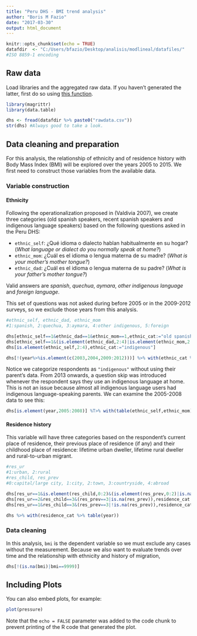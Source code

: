 ```yaml
---
title: "Peru DHS - BMI trend analysis"
author: "Boris M Fazio"
date: "2017-03-30"
output: html_document
---
```


```r
knitr::opts_chunk$set(echo = TRUE)
datafdir  <- "C:/Users/bfazio/Desktop/analisis/modlineal/datafiles/"
#ISO 8859-1 encoding
```

## Raw data

Load libraries and the aggregated raw data. If you haven't generated the latter, first do so using [this function](https://github.com/bmfazio/dhs-analysis/blob/master/peru/genfile-BMI.R).

```r
library(magrittr)
library(data.table)

dhs <- fread(datafdir %>% paste0("rawdata.csv"))
str(dhs) #Always good to take a look.
```

## Data cleaning and preparation

For this analysis, the relationship of ethnicity and of residence history with Body Mass Index (BMI) will be explored over the years 2005 to 2015. We first need to construct those variables from the available data.

### Variable construction

#### Ethnicity

Following the operationalization proposed in (Valdivia 2007), we create three categories (old spanish speakers, recent spanish speakers and indigenous language speakers) based on the following questions asked in the Peru DHS:

* `ethnic_self`: ¿Qué idioma o dialecto hablan habitualmente en su hogar? (*What language or dialect do you normally speak at home?*)
* `ethnic_mom`: ¿Cuál es el idioma o lengua materna de su madre? (*What is your mother's mother tongue?*)
* `ethnic_dad`: ¿Cuál es el idioma o lengua materna de su padre? (*What is your father's mother tongue?*)

Valid answers are *spanish*, *quechua*, *aymara*, *other indigenous language* and *foreign language*.

This set of questions was not asked during before 2005 or in the 2009-2012 surveys, so we exclude those years from this analysis.

```r
#ethnic_self, ethnic_dad, ethnic_mom
#1:spanish, 2:quechua, 3:aymara, 4:other indigenous, 5:foreign

dhs[ethnic_self==1&ethnic_dad==1&ethnic_mom==1,ethnic_cat:="old spanish"]
dhs[ethnic_self==1&(is.element(ethnic_dad,2:4)|is.element(ethnic_mom,2:4)),ethnic_cat:="recent spanish"]
dhs[is.element(ethnic_self,2:4),ethnic_cat:="indigenous"]

dhs[!(year%>%is.element(c(2003,2004,2009:2012)))] %>% with(ethnic_cat %>% table(year))
```

Notice we categorize respondents as `"indigenous"` without using their parent's data. From 2013 onwards, a question skip was introduced whenever the respondent says they use an indigenous language at home. This is not an issue because almost all indigenous language users had indigenous language-speaking parents. We can examine the 2005-2008 data to see this:

```r
dhs[is.element(year,2005:2008)] %T>% with(table(ethnic_self,ethnic_mom) %>% print) %>% with(table(ethnic_self,ethnic_dad))
```

#### Residence history

This variable will have three categories based on the respondent's current place of residence, their previous place of residence (if any) and their childhood place of residence: lifetime urban dweller, lifetime rural dweller and rural-to-urban migrant.

```r
#res_ur
#1:urban, 2:rural
#res_child, res_prev
#0:capital/large city, 1:city, 2:town, 3:countryside, 4:abroad

dhs[res_ur==1&is.element(res_child,0:2)&(is.element(res_prev,0:2)|is.na(res_prev)),residence_cat:="urban"]
dhs[res_ur==2&res_child==3&(res_prev==3|is.na(res_prev)),residence_cat:="rural"]
dhs[res_ur==1&res_child==3&(res_prev==3|!is.na(res_prev)),residence_cat:="migrant"]

dhs %>% with(residence_cat %>% table(year))
```

### Data cleaning

In this analysis, `bmi` is the dependent variable so we must exclude any cases without the measurement. Because we also want to evaluate trends over time and the relationship with ethnicity and history of migration,

```r
dhs[!(is.na(bmi)|bmi==9999)]
```

## Including Plots

You can also embed plots, for example:

```r
plot(pressure)
```

Note that the `echo = FALSE` parameter was added to the code chunk to prevent printing of the R code that generated the plot.
